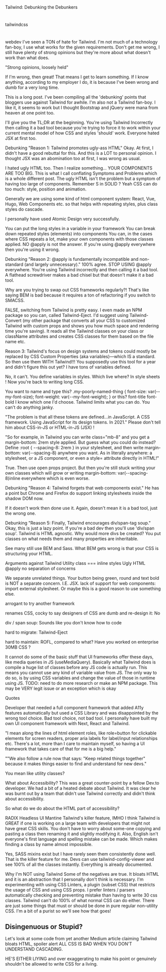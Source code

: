 Tailwind: Debunking the Debunkers

#

tailwindcss

#

webdev
I've seen a TON of hate for Tailwind. I'm not much of a technology fan-boy, I use what works for the given requirements. Don't get me wrong, I still have plenty of strong opinions but they're more about what doesn't work than what does.

"Strong opinions, loosely held"

If I'm wrong, then great! That means I get to learn something. If I know anything, according to my employer I do, it is because I've been wrong and dumb for a very long time.

This is a long post. I've been compiling all the 'debunking' points that bloggers use against Tailwind for awhile. I'm also not a Tailwind fan-boy. I like it, it seems to work but I thought Bootstrap and jQuery were mana from heaven at one point too.

I'll give you the TL;DR at the beginning. You're using Tailwind Incorrectly then calling it a bad tool because you're trying to force it to work within your current mental model of how CSS and styles 'should' work. Everyone hated JSX at first too.

Debunking "Reason 1: Tailwind promotes ugly-ass HTML"
Okay. At first, I didn't have a good rebuttal for this. And this is a LOT to personal opinion. I thought JSX was an abomination too at first, I was wrong as usual.

I hated ugly HTML too. Then I realize something... YOUR COMPONENTS ARE TOO BIG. This is what I call conflating Symptoms and Problems which is a whole different post. The ugly HTML isn't the problem but a symptom of having too large of components. Remember S in SOLID ? Yeah CSS can do too much: style, position and animation.

Generally we are using some kind of html component system: React, Vue, Hugo, Web Components etc. so that helps with repeating styles, plus class styles do cascade.

I personally have used Atomic Design very successfully.

You can put the long styles in a variable in your framework
You can break down repeated styles (elements) into components
You can, in the cases where CSS repeats a lot, make your own components with those classes applied.
NO @apply is not the answer. If you're using @apply everywhere then you're using it wrong.

Debunking "Reason 2: @apply is fundamentally incompatible and non-standard (and largely unnecessary)."
100% agree. STOP USING @apply everywhere. You're using Tailwind incorrectly and then calling it a bad tool. A flathead screwdriver makes a bad chisel but that doesn't make it a bad tool.

Why are you trying to swap out CSS frameworks regularly?! That's like saying BEM is bad because it requires a ton of refactoring if you switch to SMACSS.

FALSE, switching from Tailwind is pretty easy. I even made an NPM package so you can, called Tailwind-Eject. I'd suggest using Tailwind-Convert (my other package that converts all your CSS to customized Tailwind with custom props and shows you how much space and rendering time you're saving). It reads all the Tailwind classes on your class or className attributes and creates CSS classes for them based on the file name etc.

Reason 3: Tailwind's focus on design systems and tokens could mostly be replaced by CSS Custom Properties (aka variables)—which IS a standard.
So then use them WITH Tailwind!!! You supposedly use this tool for a year and didn't figure this out yet? I have tons of variables defined.

No, it can't. You define variables in styles. Which live where? In style sheets ! Now you're back to writing long CSS.

You want to name and type this?
.my-poorly-named-thing {
font-size: var(--my-font-size);
font-weight: var(--my-font-weight);
}
or this?
font-title font-bold
I know which one I'd choose. Tailwind limits what you can do. You can't do anything janky.

"The problem is that all these tokens are defined…in JavaScript. A CSS framework. Using JavaScript for its design tokens. In 2021." Please don't tell him about CSS-in-JS or HTML-in-JS (JSX) !

"So for example, in Tailwind you can write class="mb-8" and you get a margin-bottom: 2rem style applied. But guess what you could do instead? Define :root { --spacing-8: 2rem } in your stylesheet, and then write margin-bottom: var(--spacing-8) anywhere you want. As in literally anywhere: a stylesheet, or a JS component, or even a style= attribute directly in HTML!"

True. Then use open props project. But then you're still stuck writing your own classes which will grow or writing margin-bottom: var(--spacing-8)inline everywhere which is even worse.

Debunking "Reason 4: Tailwind forgets that web components exist."
He has a point but Chrome and Firefox do support linking stylesheets inside the shadow DOM now.

If it doesn't work then done use it. Again, doesn't mean it is a bad tool, just the wrong one.

Debunking "Reason 5: Finally, Tailwind encourages div/span-tag soup."
Okay, this is just a lazy point. If you're a bad dev then you'll use 'div/span soup'. Tailwind is HTML agnostic. Why would more divs be created? You put classes on what needs them and many properties are inheritable.

See many still use BEM and Sass. What BEM gets wrong is that your CSS is structuring your HTML.

Arguments against Tailwind
Utility class === inline styles
Ugly HTML
@apply
no separation of concerns

We separate unrelated things. Your button being green, round and text bold is NOT a separate concern. I.E. JSX.
lack of support for web components: import external stylesheet. Or maybe this is a good reason to use something else.

arrogant to try another framework

renames CSS, cocky to say designers of CSS are dumb and re-design it: No

div / span soup: Sounds like you don't know how to code

hard to migrate: Tailwind-Eject

hard to maintain: ROFL, compared to what? Have you worked on enterprise 30MB CSS ?

It cannot do some of the basic stuff that UI frameworks offer these days, like media queries in JS (useMediaQuery). Basically what Tailwind does is compile a huge list of classes before any JS code is actually run. This means you cannot use any kind of variable value from JS. The only way to do so, is by using CSS variables and change the value of those in runtime using JS. TODO: need to do more research or make an NPM package. This may be VERY legit issue or an exception which is okay

Quotes

Developer that needed a full component framework that added A11y features automatically but used a CSS Library and was disappointed by the wrong tool choice. Bad tool choice, not bad tool. I personally have built my own UI component framework with Next, React and Tailwind.

"I mean along the lines of html element roles, like role=button for clickable elements for screen readers, proper aria labels for label/input relationships etc. There's a lot, more than I care to maintain myself, so having a UI framework that takes care of that for me is a big help."

""We also follow a rule now that says: "Keep related things together" because it makes things easier to find and understand for new devs."

You mean like utility classes?

What about Accessibility?
This was a great counter-point by a fellow Dev.to developer. We had a bit of a heated debate about Tailwind. It was clear he was burnt out by a team that didn't use Tailwind correctly and didn't think about accessibility.

So what do we do about the HTML part of accessibility?

RADIX
Headless UI
Mantine
Tailwind's killer feature, IMHO
I think Tailwind is GREAT if one is working on a large team with developers that might not have great CSS skills. You don't have to worry about some-one copying and pasting a class then renaming it and slightly modifying it. Also, English isn't everyone's first language and spelling mistake can be made. Which makes finding a class by name almost impossible.

Yes, SASS mixins exist but I have rarely seen them consistently done well. That is the killer feature for me. Devs can use tailwind-config-viewer and see 100% of all the classes instantly. Everything is already documented.

Why I'm NOT using Tailwind
Some of the negatives are true. It bloats HTML and it is an abstraction that I personally don't think is necessary. I'm experimenting with using CSS Linters, a plugin (subset CSS) that restricts the usage of CSS and using CSS props. I prefer linters / parsers automatically checking and preventing mistake than having to write 30 css classes. Tailwind can't do 100% of what normal CSS can do either. There are just some things that must or should be done in pure regular non-utility CSS. I'm a bit of a purist so we'll see how that goes!

## Disingenuous or Stupid?

Let's look at some code from yet another Medium article claiming Tailwind bloats HTML, spoiler alert ALL CSS IS BAD WHEN YOU DON'T UNDERSTAND CASCADING.

HE'S EITHER LIYING and over exaggerating to make his point or genuinely shouldn't be allowed to write CSS for a living.
